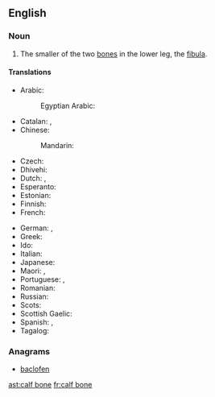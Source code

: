 ==English==

===Noun===
{{en-noun|head=[[calf]] [[bone]]}}

# {{label|en|anatomy}} The smaller of the two [[bone]]s in the lower leg, the [[fibula]].

====Translations====
{{trans-top|smaller lower-leg bone}}
* Arabic: {{t|ar|شَظْيَة|f}}
*: Egyptian Arabic: {{t|arz|شظية|f|tr=shaẓya|sc=Arab}}
* Catalan: {{t+|ca|fíbula|f}}, {{t|ca|peroné|m}}
* Chinese:
*: Mandarin: {{t+|cmn|腓骨|tr=féigǔ|sc=Hani}}
* Czech: {{t|cs|lýtková kost|f}}
* Dhivehi: {{t|dv|ކުޑަކަޅުވާ ކަށިގަނޑު|sc=Thaa}}
* Dutch: {{t+|nl|kuitbeen|n}}, {{t+|nl|fibula|m}}
* Esperanto: {{t+|eo|fibulo}}
* Estonian: {{t|et|pindluu}}
* Finnish: {{t+|fi|pohjeluu}}
* French: {{t+|fr|péroné|m}}
{{trans-mid}}
* German: {{t+|de|Wadenbein|n}}, {{t|de|Fibula|f}}
* Greek: {{t+|el|περόνη|f}}
* Ido: {{t+|io|fibulo}}
* Italian: {{t+|it|perone}}
* Japanese: {{t|ja|腓骨|tr=ひこつ, hikotsu|sc=Jpan}}
* Maori: {{t|mi|pūkaka}}, {{t|mi|kapiti}}
* Portuguese: {{t|pt|fíbula|f}}, {{t|pt|perónio|m}}
* Romanian: {{t+|ro|peroneu|n}}
* Russian: {{t|ru|малоберцо́вая кость|f}}
* Scots: {{t|sco|cauf bane}}
* Scottish Gaelic: {{t|gd|cnàimh caol na lurgainn|m}}
* Spanish: {{t|es|fíbula|f}}, {{t+|es|peroné|m}}
* Tagalog: {{t|tl|butumbinti}}
{{trans-bottom}}

===Anagrams===
* [[baclofen#English|baclofen]]

[[ast:calf bone]]
[[fr:calf bone]]